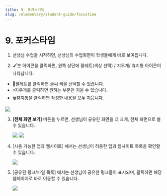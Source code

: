 ```yaml
---
title: 9. 포커스타임
slug: /elementary/student-guide/focustime
---
```



# 9. 포커스타임

1. 선생님 수업을 시작하면, 선생님의 수업화면이 학생들에게 바로 보여집니다.

2. 🖌️붓 아이콘을 클릭하면, 왼쪽 상단에 팔레트(색상 선택) / 지우개/ 휴지통 아이콘이 나타납니다.

- 🎨팔레트를 클릭하면 글씨 색을 선택할 수 있습니다.
- ◽️지우개를 클릭하면 원하는 부분만 지울 수 있습니다.
- 🗑️휴지통을 클릭하면 작성한 내용을 모두 지웁니다.

<Image src="/img/kr/elementary/student/09-01.jpg" size="lg" />

3. **[전체 화면 보기]** 버튼을 누르면, 선생님이 공유한 화면을 더 크게, 전체 화면으로 볼 수 있습니다.

   <Image src="/img/kr/elementary/student/09-02.jpg" size="lg" />
   <Image src="/img/kr/elementary/student/09-03.jpg" size="lg" />

4. [사용 가능한 앱과 웹사이트] 에서는 선생님이 허용한 앱과 웹사이트 목록을 확인할 수 있습니다.

   <Image src="/img/kr/elementary/student/09-04.jpg" size="lg" />

5. [공유된 링크/파일 목록] 에서는 선생님이 공유한 링크들이 표시되며, 클릭하면 해당 웹페이지로 바로 이동할 수 있습니다.

   <Image src="/img/kr/elementary/student/09-05.jpg" size="lg" />

